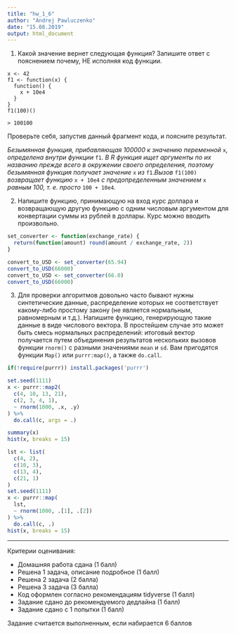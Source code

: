 ```yaml
---
title: "hw_1_6"
author: "Andrej Pawluczenko"
date: "15.08.2019"
output: html_document
---
```


1. Какой значение вернет следующая функция? Запишите ответ с пояснением почему, НЕ исполняя код функции.

```
x <- 42
f1 <- function(x) {
  function() {
    x + 10e4
  }
}
f1(100)()

> 100100
```
Проверьте себя, запустив данный фрагмент кода, и поясните результат.

*Безымянная функция, прибавляющая 100000 к значению переменной* `x`*, определена внутри функции* `f1`. *В R функция ищет аргументы по их названию прежде всего в окружении своего определения, поэтому безымянная функция получает значение* `x` *из* `f1`.*Вызов* `f1(100)` *возвращает функцию* `x + 10e4` *c предопределенным значением* `x` *равным 100, т. е. просто* `100 + 10e4`.

2. Напишите функцию, принимающую на вход курс доллара и возвращающую другую функцию с одним числовым аргументом для конвертации суммы из рублей в доллары. Курс можно вводить произвольно.

```r
set_converter <- function(exchange_rate) {
  return(function(amount) round(amount / exchange_rate, 2))
}

convert_to_USD <- set_converter(65.94)
convert_to_USD(66000)
convert_to_USD <- set_converter(66.0)
convert_to_USD(66000)
```

3. Для проверки алгоритмов довольно часто бывают нужны синтетические данные, распределение которых не соответствует какому-либо простому закону (не является нормальным, равномерным и т.д.). Напишите функцию, генерирующую такие данные в виде числового вектора. В простейшем случае это может быть смесь нормальных распределений: итоговый вектор получается путем объединения результатов нескольких вызовов функции `rnorm()` с разными значениями `mean` и `sd`.
Вам пригодятся функции `Map()` или `purrr:map()`, а также `do.call`.

```r
if(!require(purrr)) install.packages('purrr')

set.seed(1111)
x <- purrr::map2(
  c(4, 10, 13, 21),
  c(2, 3, 4, 1),
  ~ rnorm(1000, .x, .y)
) %>%
  do.call(c, args = .)

summary(x)
hist(x, breaks = 15)
```

```r
lst <- list(
  c(4, 2),
  c(10, 3),
  c(13, 4),
  c(21, 1)
)
set.seed(1111)
x <- purrr::map(
  lst,
  ~ rnorm(1000, .[1], .[2])
) %>%
  do.call(c, .)
hist(x, breaks = 15)
```

___

Критерии оценивания:

 * Домашняя работа сдана (1 балл)
 * Решена 1 задача, описание подробное (1 балл)
 * Решена 2 задача (2 балла)
 * Решена 3 задача (3 балла)
 * Код оформлен согласно рекомендациям tidyverse (1 балл)
 * Задание сдано до рекомендуемого дедлайна (1 балл)
 * Задание сдано с 1 попытки (1 балл)
 
Задание считается выполненным, если набирается 6 баллов
